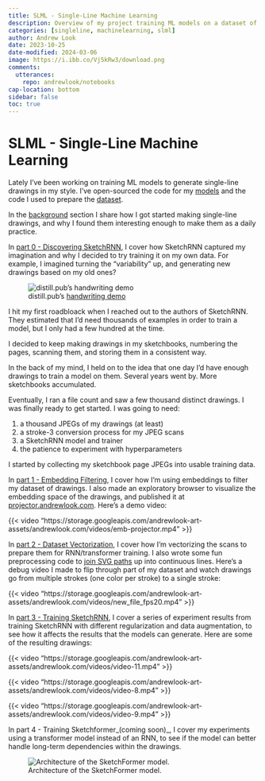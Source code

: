 ```yaml
---
title: SLML - Single-Line Machine Learning
description: Overview of my project training ML models on a dataset of single-line drawings.
categories: [singleline, machinelearning, slml]
author: Andrew Look
date: 2023-10-25
date-modified: 2024-03-06
image: https://i.ibb.co/Vj5kRw3/download.png
comments:
  utterances:
    repo: andrewlook/notebooks
cap-location: bottom
sidebar: false
toc: true
---
```


# SLML - Single-Line Machine Learning

Lately I've been working on training ML models to generate single-line drawings in my style. I've open-sourced the code for my [models](https://github.com/andrewlook/singleline_models) and the code I used to prepare the [dataset](https://github.com/andrewlook/singleline_dataset).

In the [background](/blog/posts/slml_background.qmd) section I share how I got started making single-line drawings, and why I found them interesting enough to make them as a daily practice.

In [part 0 - Discovering SketchRNN](/blog/posts/slml_part0.qmd), I cover how SketchRNN captured my imagination and why I decided to try training it on my own data. For example, I imagined turning the “variability” up, and generating new drawings based on my old ones?

:::{.column-body-outset}
![distill.pub's [handwriting demo](https://distill.pub/2016/handwriting/)](https://i.ibb.co/h7nQM0n/distill-variation.gif)
:::

I hit my first roadbloack when I reached out to the authors of SketchRNN. They estimated that I’d need thousands of examples in order to train a model, but I only had a few hundred at the time.

I decided to keep making drawings in my sketchbooks, numbering the pages, scanning them, and storing them in a consistent way.

In the back of my mind, I held on to the idea that one day I’d have enough drawings to train a model on them. Several years went by. More sketchbooks accumulated.

Eventually, I ran a file count and saw a few thousand distinct drawings. I was finally ready to get started. I was going to need:

1. a thousand JPEGs of my drawings (at least)
2. a stroke-3 conversion process for my JPEG scans
3. a SketchRNN model and trainer
4. the patience to experiment with hyperparameters

I started by collecting my sketchbook page JPEGs into usable training data.

In [part 1 - Embedding Filtering](/blog/posts/slml_part1.qmd), I cover how I'm using embeddings to filter my dataset of drawings. I also made an exploratory browser to visualize the embedding space of the drawings, and published it at [projector.andrewlook.com](https://projector.andrewlook.com). Here's a demo video:

:::{.column-body-outset}
{{< video "https://storage.googleapis.com/andrewlook-art-assets/andrewlook.com/videos/emb-projector.mp4" >}}
:::

In [part 2 - Dataset Vectorization](/blog/posts/slml_part2.qmd), I cover how I'm vectorizing the scans to prepare them for RNN/transformer training. I also wrote some fun preprocessing code to [join SVG paths](https://singleline-dataset.andrewlook.com/strokes.html) up into continuous lines. Here's a debug video I made to flip through part of my dataset and watch drawings go from multiple strokes (one color per stroke) to a single stroke:

:::{.column-body-outset}
{{< video "https://storage.googleapis.com/andrewlook-art-assets/andrewlook.com/videos/new_file_fps20.mp4" >}}
:::

In [part 3 - Training SketchRNN](/blog/posts/slml_part3.qmd), I cover a series of experiment results from training SketchRNN with different regularization and data augmentation, to see how it affects the results that the models can generate. Here are some of the resulting drawings:

:::{.column-body-outset layout-ncol=3}
{{< video "https://storage.googleapis.com/andrewlook-art-assets/andrewlook.com/videos/video-11.mp4" >}}

{{< video "https://storage.googleapis.com/andrewlook-art-assets/andrewlook.com/videos/video-8.mp4" >}}

{{< video "https://storage.googleapis.com/andrewlook-art-assets/andrewlook.com/videos/video-9.mp4" >}}
:::

In part 4 - Training Sketchformer_(coming soon)_, I cover my experiments using a transformer model instead of an RNN, to see if the model can better handle long-term dependencies within the drawings.

:::{.column-body-outset cap-location=bottom}
![Architecture of the SketchFormer model.](https://i.ibb.co/rx1nbmt/sketchformer-architecture.png)
:::
